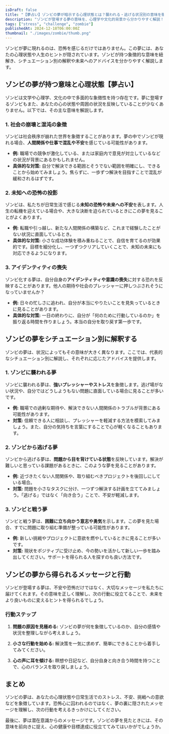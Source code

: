 ```yaml
---
isDraft: false
title: "【夢占い】ゾンビの夢が暗示する心理状態とは？襲われる・逃げる状況別の意味を徹底解説！"
description: "ゾンビが登場する夢の意味を、心理学や文化的背景から分かりやすく解説！襲われる夢、逃げる夢、戦う夢など状況別の解釈と、そこから得られるヒントも紹介します。"
tags: ["stress", "challenge", "zombie"]
publishedAt: 2024-12-18T06:00:00Z
thumbnail: "./images/zombie/thumb.png"
---
```


ゾンビが夢に現れるのは、恐怖を感じるだけではありません。この夢には、あなたの心理状態や人生のヒントが隠されています。ゾンビが持つ象徴的な意味を紐解き、シチュエーション別の解釈や未来へのアドバイスを分かりやすく解説します。

<TableOfContents />

<AdUnitToc />

## ゾンビの夢が持つ意味と心理状態【夢占い】

ゾンビは文学や心理学、文化の中で多面的な象徴性を持つ存在です。夢に登場するゾンビもまた、あなたの心の状態や周囲の状況を反映していることが少なくありません。以下では、その主な意味を解説します。

### 1. 社会の崩壊と混沌の象徴

ゾンビは社会秩序が崩れた世界を象徴することがあります。夢の中でゾンビが現れる場合、<strong>人間関係や仕事で混乱や不安</strong>を感じている可能性があります。

- <strong>例:</strong>
  職場での競争が激化している、または家庭内で意見が対立しているなどの状況が背景にあるかもしれません。
- <strong>具体的な対策:</strong>
  自分で解決できる範囲とそうでない範囲を明確にし、できることから始めてみましょう。焦らずに、一歩ずつ解決を目指すことで混乱が緩和されるはずです。

### 2. 未知への恐怖の投影

ゾンビは、私たちが日常生活で感じる<strong>未知の恐怖や未来への不安</strong>を表します。人生の転機を迎えている場合や、大きな決断を迫られているときにこの夢を見ることがよくあります。

- <strong>例:</strong>
  転職や引っ越し、新たな人間関係の構築など、これまで経験したことがない状況に直面しているとき。
- <strong>具体的な対策:</strong>
  小さな成功体験を積み重ねることで、自信を育てるのが効果的です。目標を細分化し、一つずつクリアしていくことで、未知の未来にも対応できるようになります。

### 3. アイデンティティの喪失

ゾンビ化する夢は、自分自身の<strong>アイデンティティや意識の喪失</strong>に対する恐れを反映することがあります。他人の期待や社会のプレッシャーに押しつぶされそうになっていませんか？

- <strong>例:</strong>
  日々の忙しさに追われ、自分が本当にやりたいことを見失っているときに見ることがあります。
- <strong>具体的な対策:</strong>
  一日の終わりに、自分が「何のために行動しているのか」を振り返る時間を作りましょう。本当の自分を取り戻す第一歩です。

<AdUnit />

## ゾンビの夢をシチュエーション別に解釈する

ゾンビの夢は、状況によってもその意味が大きく異なります。ここでは、代表的なシチュエーション別に解説し、それぞれに応じたアドバイスを提供します。

### 1. ゾンビに襲われる夢

ゾンビに襲われる夢は、<strong>強いプレッシャーやストレス</strong>を象徴します。逃げ場がない状況や、自分ではどうしようもない問題に直面している場合に見ることが多いです。

- <strong>例:</strong>
  職場での過剰な期待や、解決できない人間関係のトラブルが背景にある可能性があります。
- <strong>対策:</strong>
  信頼できる人に相談し、プレッシャーを軽減する方法を模索してみましょう。また、自分の気持ちを言葉にすることで心が軽くなることもあります。

### 2. ゾンビから逃げる夢

ゾンビから逃げる夢は、<strong>問題から目を背けている状態</strong>を反映しています。解決が難しいと思っている課題があるときに、このような夢を見ることがあります。

- <strong>例:</strong>
  近づきたくない人間関係や、取り組むべきプロジェクトを後回しにしている場合。
- <strong>対策:</strong>
  問題を小さなタスクに分け、一つずつ解決する計画を立ててみましょう。「逃げる」ではなく「向き合う」ことで、不安が軽減します。

### 3. ゾンビと戦う夢

ゾンビと戦う夢は、<strong>困難に立ち向かう意志や勇気</strong>を示します。この夢を見た場合、すでに問題に取り組む準備が整っている可能性があります。

- <strong>例:</strong>
  新しい挑戦やプロジェクトに意欲を燃やしているときに見ることが多いです。
- <strong>対策:</strong>
  現状をポジティブに受け止め、今の勢いを活かして新しい一歩を踏み出してください。サポートを得られる人を探すのも良い方法です。

<AdUnit />

## ゾンビの夢から得られるメッセージと行動

ゾンビが登場する夢は、不安や恐怖だけではなく、大切なメッセージを私たちに届けてくれます。その意味を正しく理解し、次の行動に役立てることで、未来をより良いものに変えるヒントを得られるでしょう。

### 行動ステップ

1. <strong>問題の原因を見極める:</strong>
   ゾンビの夢が何を象徴しているのか、自分の感情や状況を整理しながら考えましょう。

2. <strong>小さな行動を始める:</strong>
   解決策を一気に求めず、簡単にできることから着手してみてください。

3. <strong>心の声に耳を傾ける:</strong>
   瞑想や日記など、自分自身と向き合う時間を持つことで、心のバランスを取り戻しましょう。

<AdUnit />

## まとめ

ゾンビの夢は、あなたの心理状態や日常生活でのストレス、不安、挑戦への意欲などを象徴しています。恐怖心に囚われるのではなく、夢の裏に隠されたメッセージを理解し、次の行動を考えるきっかけにしてください。

最後に、夢は潜在意識からのメッセージです。ゾンビの夢を見たときには、その意味を前向きに捉え、心の健康や目標達成に役立ててみてはいかがでしょうか。
